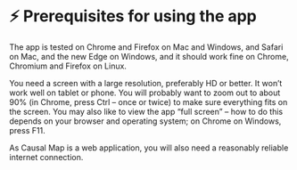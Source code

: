 # ⚡ Prerequisites for using the app

The app is tested on Chrome and Firefox on Mac and Windows, and Safari on Mac, and the new Edge on Windows, and it should work fine on Chrome, Chromium and Firefox on Linux. 

You need a screen with a large resolution, preferably HD or better. It won’t work well on tablet or phone. You will probably want to zoom out to about 90% (in Chrome, press Ctrl – once or twice) to make sure everything fits on the screen. You may also like to view the app "full screen" – how to do this depends on your browser and operating system; on Chrome on Windows, press F11.

As Causal Map is a web application, you will also need a reasonably reliable internet connection.